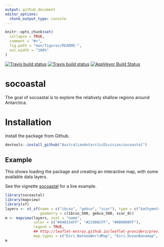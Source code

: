```yaml
---
output: github_document
editor_options: 
  chunk_output_type: console
---
```


<!-- README.md is generated from README.Rmd. Please edit that file -->

```r
knitr::opts_chunk$set(
  collapse = TRUE,
  comment = "#>",
  fig.path = "man/figures/README-",
  out.width = "100%"
)
```

[![Travis build status](http://badges.herokuapp.com/travis/AustralianAntarcticDivision/socoastal.svg?branch=master&env=BUILD_NAME=trusty_release&label=trusty_release)](https://travis-ci.org/AustralianAntarcticDivision/socoastal)
[![Travis build status](http://badges.herokuapp.com/travis/AustralianAntarcticDivision/socoastal.svg?branch=master&env=BUILD_NAME=osx_release&label=osx_release)](https://travis-ci.org/AustralianAntarcticDivision/socoastal)
[![AppVeyor Build Status](https://ci.appveyor.com/api/projects/status/github/AustralianAntarcticDivision/socoastal?branch=master&svg=true)](https://ci.appveyor.com/project/AustralianAntarcticDivision/socoastal)  

# socoastal

The goal of socoastal is to explore the relatively shallow regions around Antarctica. 

# Installation

Install the package from Github. 

```r
devtools::install_github("AustralianAntarcticDivision/socoastal")
```

## Example

This shows loading the package and creating an interactive map, with some available data layers. 

See the vignette [socoastal](https://australianantarcticdivision.github.io/socoastal/articles/socoastal.html) for a live example. 

```r
library(socoastal)
library(mapview)
library(sf)
layers <- st_sf(name = c("ibcso", "gebco", "scar"), type = c("bathymetry", "bathymetry", "coastline"), 
                geometry = c(ibcso_500, gebco_500, scar_0))
m <- mapview(layers, zcol = "name", 
             color = c("#440154FF", "#21908CFF", "#000000FF"),
             legend = TRUE,
             ## http://leaflet-extras.github.io/leaflet-providers/preview/
             map.types = c("Esri.NatGeoWorldMap", "Esri.OceanBasemap", "Esri.WorldPhysical", "CartoDB.DarkMatter", "OpenStreetMap",      "Esri.WorldImagery" ))
m
```
